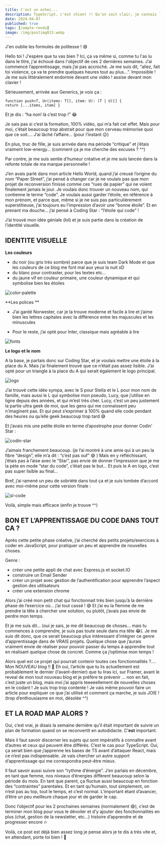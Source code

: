 ```yaml
---
title: C'est un echec...
description: TypeScript, c'est chiant !! Qu'on soit clair, je connais les avantages d'utiliser TypeScript dans un projet, et je serais ravie de l'utiliser. Je t'assure ! Mais APPRENDRE la syntaxe TypeScript, c'est vraiment pas fun !
date: 2024-04-07
published: true
tags: [compte-rendu]
image: /img/postimg013.webp
---
```


J'en oublie les formules de politesse ! 😅

Hello toi ! J'espère que tu vas bien ? Ici, ça va même si, comme tu l'as lu dans le titre, j'ai échoué dans l'objectif de ces 2 dernières semaines. J’ai commencé l’apprentissage, mais j’ai pas accroché. Je me suis dit, “allez, fait toi violence, ça va te prendre quelques heures tout au plus…”. Impossible ! Je me suis littéralement endormie devant une vidéo ! assise devant mon clavier !

Sérieusement, arrivée aux Generics, je vois ça :

```mdx
function push<T, U>(items: T[], item: U): (T | U)[] {
return [...items, item] }
```

Et je dis : “ha non! là c’est trop !” 😂

Je sais pas si c’est la formation, 100% vidéo, qui m’a fait cet effet. Mais pour moi, c’était beaucoup trop abstrait pour que mon cerveau mémorise quoi que ce soit…. J’ai lâché l’affaire… (pour l’instant 😉)

En plus, truc de fille, je suis arrivée dans ma période “critique” et j’étais vraiment low-energy… (comment ça je me cherche des excuses ? ^^)

Par contre, je me suis sentie d’humeur créative et je me suis lancée dans la refonte totale de ma marque personnelle !

J’en avais parlé dans mon article Hello World, quand j’ai creusé l’origine du nom “Paper Street”, j’ai pensé à changer car je ne voulais pas que mon projet de reconversion finisse comme ces “rues de papier” qui ne voient finalement jamais le jour. Je voulais donc trouver un nouveau nom, qui contienne le terme “code”. Je voulais aussi garder l’étoile, en référence à mon prénom, et parce que, même si je ne suis pas particulièrement superstitieuse, j’ai toujours eu l’impression d’avoir une “bonne étoile”. Et en prenant ma douche… j’ai pensé à Coding Star : “l’étoile qui code” !

J’ai trouvé mon idée géniale (lol) et je suis partie dans la création de l’identité visuelle.

## IDENTITE VISUELLE

**Les couleurs**

- du noir (ou gris très sombre) parce que je suis team Dark Mode et que les couleurs de ce blog me font mal aux yeux la nuit xD
- du blanc pour contraster, pour les textes etc…
- du jaune vif en couleur primaire, une couleur dynamique et qui symbolise bien les étoiles

![color-palette](../img/colors.webp)

**Les polices **

- J’ai gardé Norwester, car je la trouve moderne et facile à lire et j’aime bien les lettres capitales avec la différence entre les majuscules et les minuscules

- Pour le reste, j’ai opté pour Inter, classique mais agréable à lire

![fonts](../img/fonts.webp)

**Le logo et le nom**

A la base, je partais donc sur Coding Star, et je voulais mettre une étoile à la place du A. Mais j’ai finalement trouvé que ce n’était pas assez lisible. J’ai opté pour un triangle à la place du A qui serait également le logo principal.

![logo](../img/vector.webp)

J’ai trouvé cette idée sympa, avec le S pour Stella et le L pour mon nom de famille, mais aussi le L qui symbolise mon pseudo, Lucy, que j’utilise en ligne depuis des années, et qui m’est très cher. Lucy, c’est un peu justement la partie ultra geek de moi, que les gens qui me connaissent peu n’imaginent pas. Et qui peut s’exprimer à 100% quand elle code pendant des heures ou qu’elle geek beaucoup trop tard 😅

Et j’avais mis une petite étoile en terme d’apostrophe pour donner Codin’ Star :

![codin-star](../img/codinstar.webp)

J’aimais franchement beaucoup. (je l’ai montré à une amie qui à un peu la fibre “design”, elle m’a dit : “c’est pas ouf” 😅 ) Mais en y réfléchissant, j’étais pas à l’aise avec le “Star”, pas envie de donner l’impression que je me la pète en mode “star du code”, c’était pas le but… Et puis le A en logo, c’est pas super lisible au final…

Bref, j’ai ramené un peu de sobriété dans tout ça et je suis tombée d’accord avec moi-même pour cette version finale :

![sl-code](../img/slcode.webp)

Voilà, simple mais efficace (enfin je trouve ^^)

## BON ET L’APPRENTISSAGE DU CODE DANS TOUT CA ?

Après cette petite phase créative, j’ai cherché des petits projets/exercices à coder en JavaScript, pour pratiquer un peu et apprendre de nouvelles choses.

Genre :

- créer une petite appli de chat avec Express.js et socket.IO
- construire un Email Sender
- créer un projet avec gestion de l’authentification pour apprendre l’aspect gestion des utilisateurs
- créer une extension chrome

Alors j’ai créé mon petit chat qui fonctionnait très bien jusqu’à la dernière phase de l’exercice où… j’ai tout cassé ! 😅 Et j’ai eu la flemme de me prendre la tête à chercher une solution, ou plutôt, j’avais pas envie de perdre mon temps.

Et je me suis dit… (oui je sais, je me dit beaucoup de choses… mais tu commences à comprendre, je suis pas toute seule dans ma tête 😂). Je me suis dit donc, que ce serait beaucoup plus intéressant d’intégrer ce genre d’apprentissage dans de VRAIS projets. Quelque chose que j’aurais vraiment envie de réaliser pour pouvoir passer du temps à apprendre tout en réalisant quelque chose de concret. Comme ça j’optimise mon temps !

Alors quel est ce projet qui pourrait contenir toutes ces fonctionnalités ?…. Mon NOUVEAU blog !! 🤩 Eh oui, l’article que tu lis actuellement est probablement le dernier (l’avant-dernier) que tu liras ici, sur Framer, avant le reveal de mon tout nouveau blog et je préfère te prévenir … non en fait, c’est juste un blog, mais moi j’ai appris teeeeellement de nouvelles choses en le codant ! Je suis trop trop contente ! Je vais même pouvoir faire un article pour expliquer ce que j’ai utilisé et comment ça marche, je suis JOIE ! (trop d’enthousiasme en moi, désolée ^^)

## ET LA ROAD MAP ALORS ?

Oui, c’est vrai, je disais la semaine dernière qu’il était important de suivre un plan de formation quand on se reconvertit en autodidacte. C’**est** important.

Mais il faut savoir discerner les sujets qui sont impératifs à connaître avant d’autres et ceux qui peuvent être différés. C’est le cas pour TypeScript. Oui, ça serait bien que j’apprenne les bases de TS avant d’attaquer React, mais ce n’est pas indispensable. Je vais chercher un autre support d’apprentissage qui me correspondra peut-être mieux.

Il faut savoir aussi suivre son “rythme d’énergie”. J’en parlais en décembre, en tant que femme, nos niveaux d’énergies diffèrent beaucoup selon la période du mois. En tant que parent, ça fluctue aussi beaucoup en fonction des “contraintes” parentales. Et en tant qu’humain, tout simplement, on n’est pas au top, tout le temps, et c’est normal. L’important étant d’avancer, d’être un peu meilleure chaque jour et de garder le cap.

Donc l’objectif pour les 2 prochaines semaines (normalement 😅), c’est de terminer mon blog pour vous le dévoiler et d’y ajouter des fonctionnalités en plus (chat, gestion de la newsletter, etc…) histoire d’apprendre et de progresser encore 🔥

Voilà, ce post est déjà bien assez long je pense alors je te dis à très vite et, en attendant, porte toi bien ! 💫
